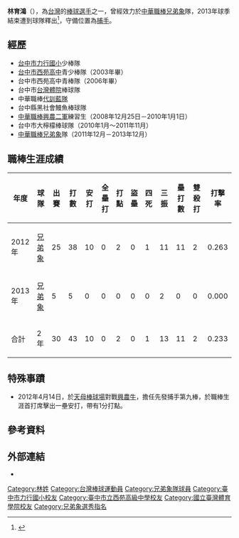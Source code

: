 {{Infobox CPBL player|
name=林育鴻|
image=林育鴻 by boomer-44.jpg|
width=300|
position=捕手|
team=兄弟象|
number=12|
bats=右|
throws=右|
birthdate={{birth_date_and_age|1988|5|26|mf=y}}|
birthplace={{ROC}}[[台灣|台灣]][[台中市|台中市]]|
debutdate=3月18日|
debutyear=2012年|
debutteam=兄弟象|
statyear=2013年|
stat1label=打擊率|
stat1value=0.233|
stat2label=全壘打|
stat2value=0|
stat3label=打點|
stat3value=2|
teams=<nowiki></nowiki>
*[[兄弟象|兄弟象]] （2012年－2013年）
}}
'''林育鴻'''（{{bd|1988年|5月26日}}），為[[台灣|台灣]]的[[棒球|棒球]][[运动员|選手]]之一，曾經效力於[[中華職棒|中華職棒]][[兄弟象|兄弟象]]隊，2013年球季結束遭到球隊釋出<ref>{{Cite news|url=https://www.nownews.com/news/20131226/1068931|title=中華職棒／象隊釋出4球員　不會再有下一波|author=|date=|work=|newspaper=[[NOWnews_今日新聞|NOWnews 今日新聞]]|accessdate=2013-12-26|language=zh-TW|archive-date=2018-08-01|archive-url=https://web.archive.org/web/20180801064212/https://www.nownews.com/news/20131226/1068931|dead-url=no}}</ref>，守備位置為[[捕手|捕手]]。

==經歷==
*[[臺中市東區力行國民小學|台中市力行國小]]少棒隊
*[[臺中市立西苑高級中學|台中市西苑高中]]青少棒隊（2003年畢）
*台中市西苑高中青棒隊（2006年畢） 
*台中市[[國立臺灣體育運動大學|台灣體院]]棒球隊
*中華職棒[[代訓藍隊|代訓藍隊]]
*台中縣黑社會鰻魚棒球隊 
*[[中華職業棒球大聯盟|中華職棒]][[興農二軍|興農二軍]]練習生（2008年12月25日－2010年1月1日）
*台中市大檸檬棒球隊（2010年1月～2011年11月）
*[[中華職棒|中華職棒]][[兄弟象|兄弟象]]隊（2011年12月－2013年12月）

==職棒生涯成績==
{|Border=1 WIDTH=800PX
|- align=center
!年度!!球隊!!出賽!!打數!!安打!!全壘打!!打點!!盜壘!!四死!!三振!!壘打數!!雙殺打!!打擊率
|- align=center
|2012年||[[兄弟象|兄弟象]]||25||38||10||0||2||0||1||11||11||2||0.263
|- align=center
|2013年||[[兄弟象|兄弟象]]||5||5||0||0||0||0||0||2||0||0||0.000
|- align=center style="color:black; background-color:yellow"
!合計||2年||30||43||10||0||2||0||1||13||11||2||0.233
|}


==特殊事蹟== 
*2012年4月14日，於[[天母棒球場|天母棒球場]]對戰[[興農牛|興農牛]]，擔任先發捕手第九棒，於職棒生涯首打席擊出一壘安打，帶有1分打點。

== 參考資料 ==
<references />

==外部連結==
{{台灣棒球維基館}}
*{{中華職棒球員資料|id=R232|name=林育鴻}}

{{2002年第二屆亞洲青少棒錦標賽中華青少棒代表隊}}
{{2005年第二十六屆小馬聯盟帕馬級世界青棒錦標賽中華青棒代表隊}}

{{棒球選手小作品}}
{{Taiwan-sport-bio-stub}}

[[Category:林姓|Category:林姓]]
[[Category:台灣棒球運動員|Category:台灣棒球運動員]]
[[Category:兄弟象隊球員|Category:兄弟象隊球員]]
[[Category:臺中市力行國小校友|Category:臺中市力行國小校友]]
[[Category:臺中市立西苑高級中學校友|Category:臺中市立西苑高級中學校友]]
[[Category:國立臺灣體育學院校友|Category:國立臺灣體育學院校友]]
[[Category:兄弟象選秀指名|Category:兄弟象選秀指名]]